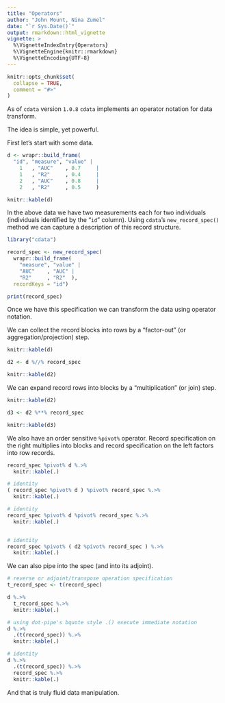 ```yaml
---
title: "Operators"
author: "John Mount, Nina Zumel"
date: "`r Sys.Date()`"
output: rmarkdown::html_vignette
vignette: >
  %\VignetteIndexEntry{Operators}
  %\VignetteEngine{knitr::rmarkdown}
  %\VignetteEncoding{UTF-8}
---
```


```r
knitr::opts_chunk$set(
  collapse = TRUE,
  comment = "#>"
)
```

As of `cdata` version `1.0.8` `cdata` implements an operator notation for data transform.

The idea is simple, yet powerful.

First let's start with some data.

```r

d <- wrapr::build_frame(
  "id", "measure", "value" |
    1   , "AUC"    , 0.7     |
    1   , "R2"     , 0.4     |
    2   , "AUC"    , 0.8     |
    2   , "R2"     , 0.5     )

knitr::kable(d)
```

In the above data we have two measurements each for two individuals (individuals identified by the "`id`" column).  Using `cdata`'s `new_record_spec()` method we can capture a description of this record structure.

```r
library("cdata")

record_spec <- new_record_spec(
  wrapr::build_frame(
    "measure", "value" |
    "AUC"    , "AUC" |
    "R2"     , "R2"  ),
  recordKeys = "id")

print(record_spec)
```

Once we have this specification we can transform the data using operator notation.

We can collect the record blocks into rows by a "factor-out" (or aggregation/projection) step.

```r
knitr::kable(d)

d2 <- d %//% record_spec

knitr::kable(d2)
```

We can expand record rows into blocks by a "multiplication" (or join) step.

```r
knitr::kable(d2)

d3 <- d2 %**% record_spec

knitr::kable(d3)
```

We also have an order sensitive `%pivot%` operator. Record specification on the right multiplies into blocks and record specification on the left factors into row records.

```r
record_spec %pivot% d %.>%
  knitr::kable(.)

# identity
( record_spec %pivot% d ) %pivot% record_spec %.>%
  knitr::kable(.)

# identity
record_spec %pivot% d %pivot% record_spec %.>%
  knitr::kable(.)


# identity
record_spec %pivot% ( d2 %pivot% record_spec ) %.>%
  knitr::kable(.)
```


We can also pipe into the spec (and into its adjoint).

```r
# reverse or adjoint/transpose operation specification
t_record_spec <- t(record_spec)

d %.>% 
  t_record_spec %.>%
  knitr::kable(.)

# using dot-pipe's bquote style .() execute immediate notation
d %.>% 
  .(t(record_spec)) %.>%
  knitr::kable(.)

# identity
d %.>% 
  .(t(record_spec)) %.>% 
  record_spec %.>%
  knitr::kable(.)
```

And that is truly fluid data manipulation.


